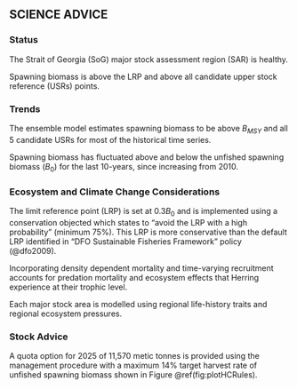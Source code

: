 ## SCIENCE ADVICE {-}

<!-- [Mandatory. -->
<!-- Maximum length 500 words. -->
<!-- Include summary bullets of the following factors affecting the stock -->
<!-- that are relevant for decision-making. -->
<!-- Please refer to the Guidance Document -->
<!-- for standardized language and examples, -->
<!-- and what to avoid in this section.]  -->
<!-- See: https://086gc.sharepoint.com/:w:/r/sites/FSARPilotImplementation2023-2024/_layouts/15/Doc2.aspx?action=edit&sourcedoc=%7B7d2455b6-7b5b-41c7-81eb-07b15e270b97%7D&wdOrigin=TEAMS-MAGLEV.teamsSdk_ns.rwc&wdExp=TEAMS-TREATMENT&wdhostclicktime=1724309068814&web=1 -->

### Status {-}

::: {custom-style="fsar-bullet"}

The Strait of Georgia (SoG) major stock assessment region (SAR) is healthy.

Spawning biomass is above the LRP and above all candidate upper stock reference (USRs) points.

:::

### Trends {-}

::: {custom-style="fsar-bullet"}

The ensemble model estimates spawning biomass to be above $B_{MSY}$ and all 5 candidate USRs for most of the historical time series.

Spawning biomass has fluctuated above and below the unfished spawning biomass ($B_0$) for the last 10-years, since increasing from 2010.

:::

### Ecosystem and Climate Change Considerations {-}

::: {custom-style="fsar-bullet"}

The limit reference point (LRP) is set at 0.3${B_0}$ and is implemented using a 
conservation objected which states to “avoid the LRP with a high probability” 
(minimum 75%). This LRP is more conservative than the default LRP identified in 
“DFO Sustainable Fisheries Framework” policy (@dfo2009).

Incorporating density dependent mortality and time-varying recruitment 
accounts for predation mortality and ecosystem effects
that Herring experience at their trophic level.

Each major stock area is modelled using regional life-history traits and regional ecosystem pressures.

:::

### Stock Advice {-}

::: {custom-style="fsar-bullet"}

<!-- TODO: automate this: "ASSESSMENT UNDER MSE" or "Applicaton of MP for 2025" -->
A quota option for 2025 of 11,570 metic tonnes is provided using the management 
procedure with a maximum 14\% target harvest rate of unfished spawning biomass 
shown in Figure \@ref(fig:plotHCRules).

:::
